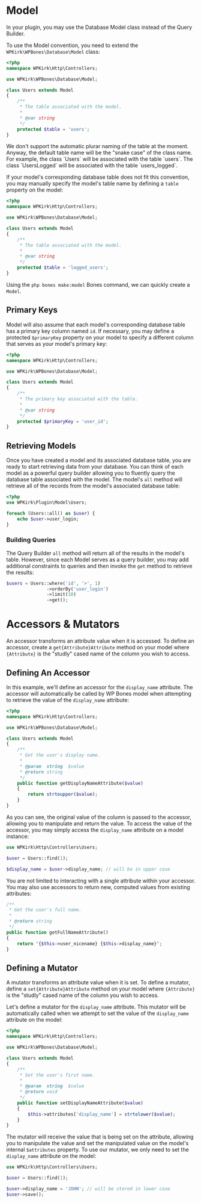 
# Model

In your plugin, you may use the Database Model class instead of the Query Builder.

To use the Model convention, you need to extend the `WPKirk\WPBones\Database\Model` class:

```php copy
<?php
namespace WPKirk\Http\Controllers;

use WPKirk\WPBones\Database\Model;

class Users extends Model
{
    /**
     * The table associated with the model.
     *
     * @var string
     */
    protected $table = 'users';
}
```

<Callout type="warning">
We don't support the automatic plurar naming of the table at the moment. Anyway, the default table name will be the "snake case" of the class name. For example, the class `Users` will be associated with the table `users`. The class `UsersLogged` will be associated with the table `users_logged`.
</Callout>

If your model's corresponding database table does not fit this convention, you may manually specify the model's table name by defining a `table` property on the model:

```php copy
<?php
namespace WPKirk\Http\Controllers;

use WPKirk\WPBones\Database\Model;

class Users extends Model
{
    /**
     * The table associated with the model.
     *
     * @var string
     */
    protected $table = 'logged_users';
}
```

Using the `php bones make:model` Bones command, we can quickly create a `Model`.

## Primary Keys

Model will also assume that each model's corresponding database table has a primary key column named `id`. If necessary, you may define a protected `$primaryKey` property on your model to specify a different column that serves as your model's primary key:

```php copy
<?php
namespace WPKirk\Http\Controllers;

use WPKirk\WPBones\Database\Model;

class Users extends Model
{
    /**
     * The primary key associated with the table.
     *
     * @var string
     */
    protected $primaryKey = 'user_id';
}
```

## Retrieving Models

Once you have created a model and its associated database table, you are ready to start retrieving data from your database. You can think of each model as a powerful query builder allowing you to fluently query the database table associated with the model. The model's `all` method will retrieve all of the records from the model's associated database table:

```php copy
<?php
use WPKirk\Plugin\Model\Users;

foreach (Users::all() as $user) {
    echo $user->user_login;
}
```

### Building Queries

The Query Builder `all` method will return all of the results in the model's table. However, since each Model serves as a query builder, you may add additional constraints to queries and then invoke the `get` method to retrieve the results:

```php copy
$users = Users::where('id', '>', 1)
               ->orderBy('user_login')
               ->limit(10)
               ->get();
```

# Accessors & Mutators

An accessor transforms an attribute value when it is accessed. To define an accessor, create a `get{Attribute}Attribute` method on your model where `{Attribute}` is the "studly" cased name of the column you wish to access.

## Defining An Accessor

In this example, we'll define an accessor for the `display_name` attribute. The accessor will automatically be called by WP Bones model when attempting to retrieve the value of the `display_name` attribute:

```php copy
<?php
namespace WPKirk\Http\Controllers;

use WPKirk\WPBones\Database\Model;

class Users extends Model
{
    /**
     * Get the user's display name.
     *
     * @param  string  $value
     * @return string
     */
    public function getDisplayNameAttribute($value)
    {
        return strtoupper($value);
    }
}
```

As you can see, the original value of the column is passed to the accessor, allowing you to manipulate and return the value. To access the value of the accessor, you may simply access the `display_name` attribute on a model instance:

```php copy
use WPKirk\Http\Controllers\Users;

$user = Users::find(1);

$display_name = $user->display_name; // will be in upper case
```

You are not limited to interacting with a single attribute within your accessor. You may also use accessors to return new, computed values from existing attributes:

```php copy
/**
 * Get the user's full name.
 *
 * @return string
 */
public function getFullNameAttribute()
{
    return "{$this->user_nicename} {$this->display_name}";
}
```

## Defining a Mutator

A mutator transforms an attribute value when it is set. To define a mutator, define a `set{Attribute}Attribute` method on your model where `{Attribute}` is the "studly" cased name of the column you wish to access.

Let's define a mutator for the `display_name` attribute. This mutator will be automatically called when we attempt to set the value of the `display_name` attribute on the model:

```php copy
<?php
namespace WPKirk\Http\Controllers;

use WPKirk\WPBones\Database\Model;

class Users extends Model
{
    /**
     * Set the user's first name.
     *
     * @param  string  $value
     * @return void
     */
    public function setDisplayNameAttribute($value)
    {
        $this->attributes['display_name'] = strtolower($value);
    }
}
```

The mutator will receive the value that is being set on the attribute, allowing you to manipulate the value and set the manipulated value on the model's internal `$attributes` property. To use our mutator, we only need to set the `display_name` attribute on the model:

```php copy
use WPKirk\Http\Controllers\Users;

$user = Users::find(1);

$user->display_name = 'JOHN'; // will be stored in lower case
$user->save();
```
